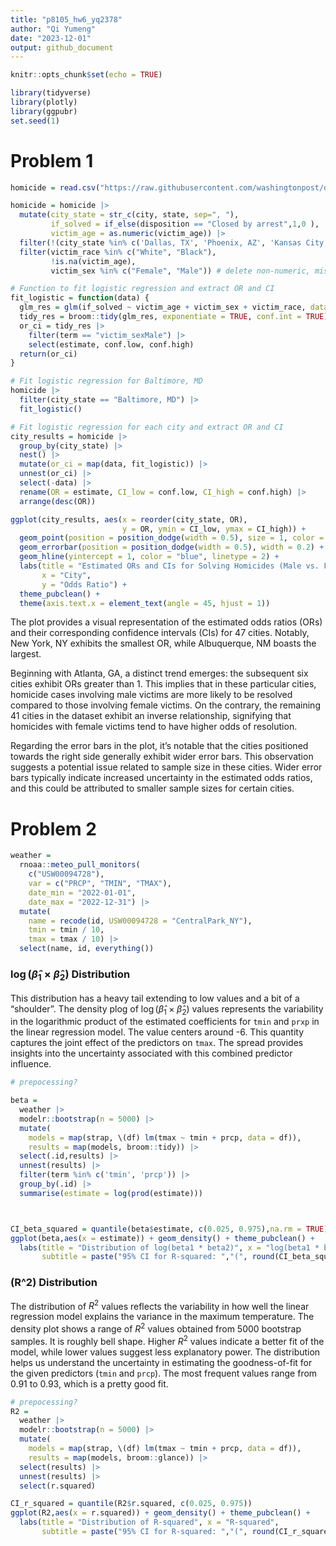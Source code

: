 ```yaml
---
title: "p8105_hw6_yq2378"
author: "Qi Yumeng"
date: "2023-12-01"
output: github_document
---
```


```r
knitr::opts_chunk$set(echo = TRUE)
```

```r
library(tidyverse)
library(plotly)
library(ggpubr)
set.seed(1)
```
# Problem 1

```r
homicide = read.csv("https://raw.githubusercontent.com/washingtonpost/data-homicides/master/homicide-data.csv")

homicide = homicide |>
  mutate(city_state = str_c(city, state, sep=", "),
         if_solved = if_else(disposition == "Closed by arrest",1,0 ),
         victim_age = as.numeric(victim_age)) |>
  filter(!(city_state %in% c('Dallas, TX', 'Phoenix, AZ', 'Kansas City, MO','Tulsa, AL'))) |>
  filter(victim_race %in% c("White", "Black"),
         !is.na(victim_age),
         victim_sex %in% c("Female", "Male")) # delete non-numeric, missing age and Unknown sex
```

```r
# Function to fit logistic regression and extract OR and CI
fit_logistic = function(data) {
  glm_res = glm(if_solved ~ victim_age + victim_sex + victim_race, data = data, family = "binomial")
  tidy_res = broom::tidy(glm_res, exponentiate = TRUE, conf.int = TRUE)
  or_ci = tidy_res |>
    filter(term == "victim_sexMale") |>
    select(estimate, conf.low, conf.high)
  return(or_ci)
}
```

```r
# Fit logistic regression for Baltimore, MD
homicide |>
  filter(city_state == "Baltimore, MD") |>
  fit_logistic()

```

```r
# Fit logistic regression for each city and extract OR and CI
city_results = homicide |>
  group_by(city_state) |>
  nest() |>
  mutate(or_ci = map(data, fit_logistic)) |>
  unnest(or_ci) |>
  select(-data) |>
  rename(OR = estimate, CI_low = conf.low, CI_high = conf.high) |>
  arrange(desc(OR))
```

```r
ggplot(city_results, aes(x = reorder(city_state, OR),
                         y = OR, ymin = CI_low, ymax = CI_high)) +
  geom_point(position = position_dodge(width = 0.5), size = 1, color = "red") +
  geom_errorbar(position = position_dodge(width = 0.5), width = 0.2) +
  geom_hline(yintercept = 1, color = "blue", linetype = 2) +
  labs(title = "Estimated ORs and CIs for Solving Homicides (Male vs. Female)",
       x = "City",
       y = "Odds Ratio") +
  theme_pubclean() +
  theme(axis.text.x = element_text(angle = 45, hjust = 1))
```

The plot provides a visual representation of the estimated odds ratios (ORs) and their corresponding confidence intervals (CIs) for 47 cities. Notably, New York, NY exhibits the smallest OR, while Albuquerque, NM boasts the largest.

Beginning with Atlanta, GA, a distinct trend emerges: the subsequent six cities exhibit ORs greater than 1. This implies that in these particular cities, homicide cases involving male victims are more likely to be resolved compared to those involving female victims. On the contrary, the remaining 41 cities in the dataset exhibit an inverse relationship, signifying that homicides with female victims tend to have higher odds of resolution.

Regarding the error bars in the plot, it's notable that the cities positioned towards the right side generally exhibit wider error bars. This observation suggests a potential issue related to sample size in these cities. Wider error bars typically indicate increased uncertainty in the estimated odds ratios, and this could be attributed to smaller sample sizes for certain cities.

# Problem 2


```r
weather = 
  rnoaa::meteo_pull_monitors(
    c("USW00094728"),
    var = c("PRCP", "TMIN", "TMAX"), 
    date_min = "2022-01-01",
    date_max = "2022-12-31") |>
  mutate(
    name = recode(id, USW00094728 = "CentralPark_NY"),
    tmin = tmin / 10,
    tmax = tmax / 10) |>
  select(name, id, everything())

```

### $\log \left(\hat{\beta}_1 \times \hat{\beta}_2\right)$ Distribution

This distribution has a heavy tail extending to low values and a bit of a “shoulder”. The density plog of $\log \left(\hat{\beta}_1 \times \hat{\beta}_2\right)$ values represents the variability in the logarithmic product of the estimated coefficients for `tmin` and `prxp` in the linear regression model. The value centers around -6.  This quantity captures the joint effect of the predictors on `tmax`. The spread provides insights into the uncertainty associated with this combined predictor influence.


```r
# prepocessing? 

beta = 
  weather |> 
  modelr::bootstrap(n = 5000) |> 
  mutate(
    models = map(strap, \(df) lm(tmax ~ tmin + prcp, data = df)),
    results = map(models, broom::tidy)) |> 
  select(.id,results) |> 
  unnest(results) |> 
  filter(term %in% c('tmin', 'prcp')) |>
  group_by(.id) |>
  summarise(estimate = log(prod(estimate))) 



CI_beta_squared = quantile(beta$estimate, c(0.025, 0.975),na.rm = TRUE)
ggplot(beta,aes(x = estimate)) + geom_density() + theme_pubclean() + 
  labs(title = "Distribution of log(beta1 * beta2)", x = "log(beta1 * beta2)",
       subtitle = paste("95% CI for R-squared: ","(", round(CI_beta_squared[1],2),", ", round(CI_beta_squared[2],2),")", sep ="")) 
```

### \(R^2\) Distribution

The distribution of $R^2$ values reflects the variability in how well the linear regression model explains the variance in the maximum temperature. The density plot shows a range of $R^2$ values obtained from 5000 bootstrap samples. It is roughly bell shape. Higher $R^2$ values indicate a better fit of the model, while lower values suggest less explanatory power. The distribution helps us understand the uncertainty in estimating the goodness-of-fit for the given predictors (`tmin` and `prcp`). The most frequent values range from 0.91 to 0.93, which is a pretty good fit.

```r
# prepocessing? 
R2 = 
  weather |> 
  modelr::bootstrap(n = 5000) |> 
  mutate(
    models = map(strap, \(df) lm(tmax ~ tmin + prcp, data = df)),
    results = map(models, broom::glance)) |> 
  select(results) |> 
  unnest(results) |>
  select(r.squared) 

CI_r_squared = quantile(R2$r.squared, c(0.025, 0.975))
ggplot(R2,aes(x = r.squared)) + geom_density() + theme_pubclean() + 
  labs(title = "Distribution of R-squared", x = "R-squared",
       subtitle = paste("95% CI for R-squared: ","(", round(CI_r_squared[1],2),", ", round(CI_r_squared[2],2),")", sep ="")) 
```
